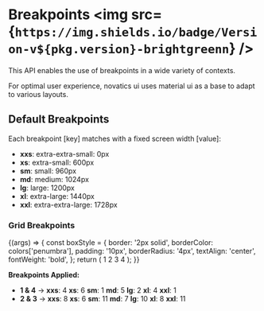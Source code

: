 
<Meta title="Breakpoints" />

# Breakpoints <img src={`https://img.shields.io/badge/Version-v${pkg.version}-brightgreenn`} />

This API enables the use of breakpoints in a wide variety of contexts.

For optimal user experience, novatics ui uses material ui as a base to adapt to various layouts.

## Default Breakpoints

Each breakpoint [key] matches with a fixed screen width [value]:

- **xxs**: extra-extra-small: 0px
- **xs**: extra-small: 600px
- **sm**: small: 960px
- **md**: medium: 1024px
- **lg**: large: 1200px
- **xl**: extra-large: 1440px
- **xxl**: extra-extra-large: 1728px

### Grid Breakpoints

<Canvas>
  <Story name="Grid Breakpoints">
    {(args) => {
      const boxStyle = {
        border: '2px solid',
        borderColor: colors['penumbra'],
        padding: '10px',
        borderRadius: '4px',
        textAlign: 'center',
        fontWeight: 'bold',
      };
      return (
        <Grid container spacing={2} style={{ padding: '10px' }}>
          <Grid
            xxs={4}
            xs={6}
            sm={1}
            md={5}
            lg={2}
            xl={4}
            xxl={1}
            style={{ padding: '10px' }}
          >
            <Box
              style={{
                backgroundColor: colors['cosmos--light'],
                ...boxStyle,
              }}
            >
              1
            </Box>
          </Grid>
          <Grid
            xxs={8}
            xs={6}
            sm={11}
            md={7}
            lg={10}
            xl={8}
            xxl={11}
            style={{ padding: '10px' }}
          >
            <Box
              style={{
                backgroundColor: colors['sunlight--light'],
                ...boxStyle,
              }}
            >
              2
            </Box>
          </Grid>
          <Grid
            xxs={8}
            xs={6}
            sm={11}
            md={7}
            lg={10}
            xl={8}
            xxl={11}
            style={{ padding: '10px' }}
          >
            <Box
              style={{
                backgroundColor: colors['aurora--light'],
                ...boxStyle,
              }}
            >
              3
            </Box>
          </Grid>
          <Grid
            xxs={4}
            xs={6}
            sm={1}
            md={5}
            lg={2}
            xl={4}
            xxl={1}
            style={{ padding: '10px' }}
          >
            <Box
              style={{
                backgroundColor: colors['bigBang--light'],
                ...boxStyle,
              }}
            >
              4
            </Box>
          </Grid>
        </Grid>
      );
    }}
  </Story>
</Canvas>

**Breakpoints Applied:**

- **1 & 4** -> **xxs**: 4 **xs**: 6 **sm**: 1 **md**: 5 **lg**: 2 **xl**: 4 **xxl**: 1
- **2 & 3** -> **xxs**: 8 **xs**: 6 **sm**: 11 **md**: 7 **lg**: 10 **xl**: 8 **xxl**: 11
